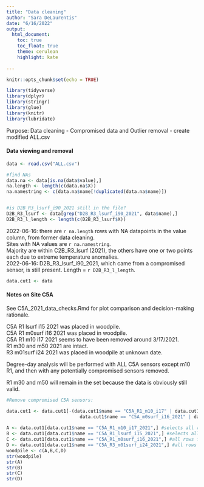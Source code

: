 ```yaml
---
title: "Data cleaning"
author: "Sara DeLaurentis"
date: "6/16/2022"
output:
  html_document:
    toc: true
    toc_float: true  
    theme: cerulean  
    highlight: kate  
  
---
```


```r
knitr::opts_chunk$set(echo = TRUE)

library(tidyverse)
library(dplyr)
library(stringr)
library(glue)
library(knitr)
library(lubridate)


```

Purpose: Data cleaning - Compromised data and Outlier removal - create modified ALL.csv  
  
  
  
  
#### Data viewing and removal

```r
data <- read.csv("ALL.csv")

#find NAs 
data.na <- data[is.na(data$value),]
na.length <- length(c(data.na$X))
na.namestring <- c(data.na$name[!duplicated(data.na$name)])


#is D2B_R3_lsurf_i90_2021 still in the file?
D2B_R3_lsurf <- data[grep("D2B_R3_lsurf_i90_2021", data$name),]
D2B_R3_l_length <- length(c(D2B_R3_lsurf$X))

```

2022-06-16: there are `r na.length` rows with NA datapoints in the value column, from former data cleaning.  
Sites with NA values are `r na.namestring`.  
Majority are within C2B_R3_lsurf (2021), the others have one or two points each due to extreme temperature anomalies.  
2022-06-16: D2B_R3_lsurf_i90_2021, which came from a compromised sensor, is still present. Length = `r D2B_R3_l_length`.  

```r

data.cut1 <- data


```

#### Notes on Site C5A  
See C5A_2021_data_checks.Rmd for plot comparison and decision-making rationale.

C5A R1 lsurf i15 2021 was placed in woodpile.  
C5A R1 m0surf i16 2021 was placed in woodpile.  
C5A R1 m10 i17 2021 seems to have been removed around 3/17/2021.  
R1 m30 and m50 2021 are intact.  
R3 m01surf i24 2021 was placed in woodpile at unknown date.  
  
Degree-day analysis will be performed with ALL C5A sensors except m10 R1, and then with any potentially compromised sensors removed.

R1 m30 and m50 will remain in the set because the data is obviously still valid.

```r

#Remove compromised C5A sensors:

data.cut1 <- data.cut1[-(data.cut1$name == "C5A_R1_m10_i17" | data.cut1$name == "C5A_R1_lsurf_i15_2021" | 
                           data.cut1$name == "C5A_m0surf_i16_2021" | data.cut1$name == "C5A_R3_m01surf_i24_2021"),]
  
A <- data.cut1[data.cut1$name == "C5A_R1_m10_i17_2021",] #selects all rows for sensor 17, season 2021
B <- data.cut1[data.cut1$name == "C5A_R1_lsurf_i15_2021",] #selects all rows for sensor 15, season 2021
C <- data.cut1[data.cut1$name == "C5A_R1_m0surf_i16_2021",] #all rows for sensor 16, season 2021
D <- data.cut1[data.cut1$name == "C5A_R3_m01surf_i24_2021",] #all rows for sensor 24, season 2021
woodpile <- c(A,B,C,D)
str(woodpile)
str(A)
str(B)
str(C)
str(D)



```








```r


```


